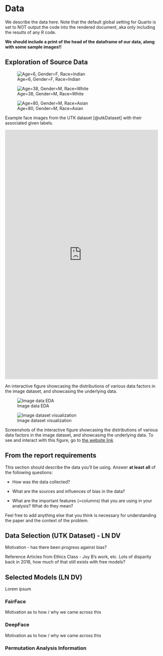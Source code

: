 
# Data


We describe the data here. Note that the default global setting for Quarto is set to NOT output the code into the rendered document, aka only including the results of any R code.

**We should include a print of the head of the dataframe of our data, along with some sample images!!**

## Exploration of Source Data

::: {#fig-faces layout-ncol=3}

![Age=6, Gender=F, Race=Indian](images/utk_imgs/6_1_3_20161220223052131.jpg){#fig-img1}

![Age=38, Gender=M, Race=White](images/utk_imgs/38_0_0_20170105172756958.jpg){#fig-img2}

![Age=80, Gender=M, Race=Asian](images/utk_imgs/80_0_2_20170111201008732.jpg){#fig-img3}

Example face images from the UTK dataset [@utkDataset] with their associated given labels.
:::

<!-- CK -->

::: {.content-visible when-format="html"}
::: {#fig-data-eda}
```{=html}
<iframe id="Shiny App" src="https://carlklein.shinyapps.io/5000-final/" style="border: none; width: 100%; height: 820px" frameborder="0"></iframe>
```

An interactive figure showcasing the distributions of various data factors in the image dataset, and showcasing the underlying data.
:::
:::

::: {.content-visible when-format="pdf"}
::: {#fig-data-eda-pdf layout-ncol=2}

![Image data EDA]("images/shiny1.png")

![Image dataset visualization]("images/shiny2.png")

Screenshots of the interactive figure showcasing the distributions of various data factors in the image dataset, and showcasing the underlying data. To see and interact with this figure, go to [the website link](https://cuboulder-ds.github.io/5301-5000-Final-Report/data.html)
:::
:::

::: callout-note
## From the report requirements

This section should describe the data you'll be using. Answer **at least** **all** of the following questions:

-   How was the data collected?

-   What are the sources and influences of bias in the data?

-   What are the important features (=columns) that you are using in your analysis? What do they mean?

Feel free to add anything else that you think is necessary for understanding the paper and the context of the problem.
:::

## Data Selection (UTK Dataset) - LN DV

Motivation - has there been progress against bias?

Reference Articles from Ethics Class - Joy B's work, etc.  Lots of disparity back in 2018, how much of that still exists with free models?

## Selected Models (LN DV)

Lorem ipsum 

### FairFace 

Motivation as to how / why we came across this

### DeepFace

Motivation as to how / why we came across this


### Permutation Analysis Information
